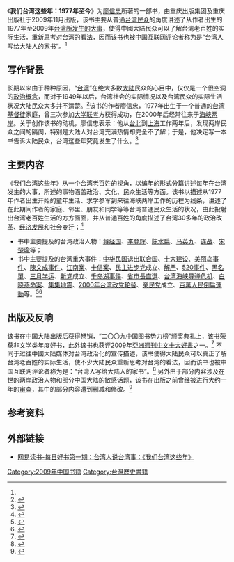 {{Infobox Book 
|name =《我们台湾这些年：1977年至今》
|image =[[File:我们台湾这些年-封面.jpg|200px]]
|image_caption = 封面
|author<!-- 作者 --> = [[廖信忠|廖信忠]]
|title_orig<!-- 原文書名 --> = 
|illustrator<!-- 插图 --> = 
|country<!-- 國家 --> = {{PRC}}
|language<!-- 語言 --> = [[简体中文|简体中文]]
|series<!-- 系列 --> = 
|subject<!-- 題材 --> = 社会生活
|genre<!-- 类型 --> = 时政/畅销书
|publisher <!-- 出版商 --> =[[重庆出版社|重庆出版社]]
|release_date = 2009年10月<!-- 原版出版日期 -->
|media_type <!-- 媒介 --> =[[印刷|印刷]]（平装书）
|pages <!-- 頁數 -->= 224
|format<!-- 开本 --> = 710mm*1000mm
|isbn<!-- 国际标准书号 --> = 978-7-229-01275-5
|preceded_by = <!-- 前作 -->
|followed_by = <!-- 續作 -->
}}

《'''我们台湾这些年：1977年至今'''》为[[廖信忠|廖信忠]]所著的一部书，由重庆出版集团及重庆出版社于2009年11月出版，该书主要从普通[[台湾人|台湾民众]]的角度讲述了从作者出生的1977年至2009年[[台灣戰後時期|台湾所发生的大事]]，使得中國大陆民众可以了解台湾老百姓的实际生活，重新思考对台湾的看法，因而该书也被中国互联网评论者称为是“台湾人写给大陆人的家书”。<ref name="家書"/>

==写作背景==
长期以来由于种种原因，“[[台湾|台湾]]”在绝大多数[[中国大陆|大陆]]民众的心目中，仅仅是一个很空洞的[[台湾问题|政治概念]]，而对于1949年以后，台湾社会的实际情况以及台湾民众的实际生活状况大陆民众大多并不清楚。<ref>{{cite news| url =http://news.sina.com.cn/c/2005-05-11/10585858025s.shtml| title =宋楚瑜在清华大学演讲(全文)| publisher =中国台湾网| date =2005年5月11日| accessdate =2013-05-24| archive-date =2019-08-19| archive-url =https://web.archive.org/web/20190819140118/http://news.sina.com.cn/c/2005-05-11/10585858025s.shtml| dead-url =no}}</ref>该书的作者廖信忠，1977年出生于一个普通的[[台湾基督教|台湾基督徒]]家庭，曾三次参加[[大學入學指定科目考試|大学联考]]方获得成功，在2000年后经常往来于[[海峡两岸|海峡两岸]]。关于创作该书的动机，廖信忠表示：他从[[台北|台北]]到[[上海|上海]]工作两年后，发现两岸民众之间的隔阂，特别是大陆人对台湾充满热情却完全不了解；于是，他决定写一本书告诉大陆民众，台湾这些年究竟发生了什么。<ref>{{cite news| url =http://news.163.com/10/0119/09/5TCMH154000120GR.html| title =讲述台湾老百姓自己的故事(图)| publisher =南方日报(广州)| date =2010-01-19| accessdate =2013-05-24| archive-url =https://web.archive.org/web/20160126151142/http://news.163.com/10/0119/09/5TCMH154000120GR.html| archive-date =2016-01-26| dead-url =yes}}</ref>

==主要内容==
《我们台湾这些年》从一个台湾老百姓的视角，以编年的形式分篇讲述每年在台湾发生的大事，所述的事物涵盖政治、文化、民众生活等方面。该书以描述从1977年作者出生开始的童年生活、求学参军到来往海峡两岸工作的历程为线条，讲述了在此期间作者的家庭、邻里、朋友和同学等等台湾普通民众生活的状况，由此投射出台湾老百姓生活的方方面面，并从普通百姓的角度描述了台湾30多年的政治改革、[[台湾奇迹|经济发展]]和社会变迁；<ref>{{cite news| url =http://book.163.com/09/1109/01/5NL2SOVP00923TGC.html| title =《我们台湾这些年》内容简介与作者介绍| publisher =网易读书| date =2009-11-09| accessdate =2013-05-26| archive-date =2019-08-19| archive-url =https://web.archive.org/web/20190819134728/http://book.163.com/09/1109/01/5NL2SOVP00923TGC.html| dead-url =no}}</ref>
*书中主要提及的台湾政治人物：[[蒋经国|蒋经国]]、[[李登辉|李登辉]]、[[陈水扁|陈水扁]]、[[马英九|马英九]]、[[连战|连战]]、[[宋楚瑜|宋楚瑜]]等；
*书中主要提及的台湾重大事件：[[中华民国|中华民国]]退出[[联合国|联合国]]、[[十大建设|十大建设]]、[[美丽岛事件|美丽岛事件]]、[[陳文成事件|陳文成事件]]、[[江南案|江南案]]、[[十信案|十信案]]、[[民主进步党|民主进步党]]成立、[[解严|解严]]、[[520事件|520事件]]、[[黑名單_(台灣)|黑名單]]、[[三月学运|三月学运]]、[[新党|新党]]成立、[[千岛湖事件|千岛湖事件]]、[[1994年中華民國省市長暨省市議員選舉|省市長直選]]、[[台湾海峡导弹危机|台湾海峡导弹危机]]、[[白晓燕命案|白晓燕命案]]、[[集集地震|集集地震]]、[[2000年中华民国总统选举|2000年台湾政党轮替]]、[[亲民党|亲民党]]成立、[[百萬人民倒扁運動|百萬人民倒扁運動]]等。<ref>{{cite news| url =http://xmwb.news365.com.cn/xqtygb/200912/t20091220_2565199.htm| title =《我们台湾这些年》：这些年，原来大家都不容易| publisher =新民晚报| date =2009-12-20| accessdate =2013-05-24}}{{dead link|date=2018年3月 |bot=InternetArchiveBot |fix-attempted=yes }}</ref><ref>{{cite news| url =http://book.qq.com/s/book/0/18/18774/| title =巨变下的百姓故事：我们台湾这些年| publisher =腾讯读书| accessdate =2013-05-26}}{{dead link|date=2018年3月 |bot=InternetArchiveBot |fix-attempted=yes }}</ref>

==出版及反响==
该书在中国大陆出版后获得畅销，“二〇〇九中国图书势力榜”颁奖典礼上，该书荣获非文学类年度好书，此外该书也获评2009年[[亞洲週刊中文十大好書|亞洲週刊中文十大好書]]之一。<ref>{{cite news| url =http://news.sohu.com/20100117/n269631695.shtml| title =《我们台湾这些年》成为大陆畅销书的背后(图)| publisher =中国新闻网| date =2010-01-17| accessdate =2013-05-26| archive-date =2019-08-20| archive-url =https://web.archive.org/web/20190820070800/http://news.sohu.com/20100117/n269631695.shtml| dead-url =no}}</ref>
不同于过往中國大陆媒体对台湾政治化的宣传描述，该书使得大陆民众可以真正了解台湾老百姓的实际生活，使不少大陆民众重新思考对台湾的看法，因而该书也被中国互联网评论者称为是：“台湾人写给大陆人的家书”。<ref name="家書">{{cite news| url =http://book.163.com/09/1109/01/5NL224NS00923TGC.html| title =《我们台湾这些年》是写给大陆人的家书| publisher =网易读书| date =2009-11-09| accessdate =2013-05-26| archive-date =2019-08-22| archive-url =https://web.archive.org/web/20190822091947/http://book.163.com/09/1109/01/5NL224NS00923TGC.html| dead-url =no}}</ref>
另外由于部分内容涉及在世的两岸政治人物和部分中国大陆的敏感话题，该书在出版之前曾经被进行大约一年的[[中华人民共和国出版物审查制度|审查]]，其中的部分内容遭到删减和修改。<ref>{{cite news| url =http://news.qq.com/a/20091208/001290.htm| title =《我们台湾这些年》作者：书被审查将近一年| publisher =国际先驱导报| date =2009-12-08| accessdate =2013-05-26| archive-date =2011-12-14| archive-url =https://web.archive.org/web/20111214060759/http://news.qq.com/a/20091208/001290.htm| dead-url =no}}</ref>

==参考资料==
{{reflist|2}}
==外部链接==
*[http://book.163.com/special/00923TGC/meirihaoshu1.html 网易读书-每日好书第一期：台湾人说台湾事：《我们台湾这些年》] {{Wayback|url=http://book.163.com/special/00923TGC/meirihaoshu1.html |date=20190821110659 }}

[[Category:2009年中国书籍|Category:2009年中国书籍]]
[[Category:台灣歷史書籍|Category:台灣歷史書籍]]